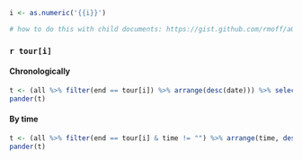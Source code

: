```r
i <- as.numeric('{{i}}')

# how to do this with child documents: https://gist.github.com/rmoff/a043676a2f084b81a434
```

### `r tour[i]` {.tabset .tabset-fade .tabset-pills}

#### Chronologically

```r
t <- (all %>% filter(end == tour[i]) %>% arrange(desc(date))) %>% select(start, via1, via2, end, date, time, hm_h)
pander(t)
```

#### By time

```r
t <- (all %>% filter(end == tour[i] & time != "") %>% arrange(time, desc(date))) %>% select(start, via1, via2, end, date, time, hm_h)
pander(t)
```